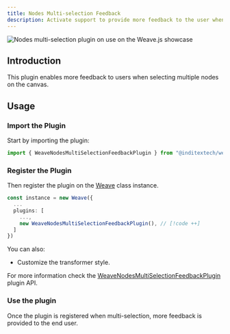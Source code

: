 ```yaml
---
title: Nodes Multi-selection Feedback
description: Activate support to provide more feedback to the user when multi-selecting nodes
---
```


![Nodes multi-selection plugin on use on the Weave.js showcase](/images/plugins/nodes-selection.gif)

## Introduction

This plugin enables more feedback to users when selecting multiple nodes on the canvas.

## Usage

<div className="fd-steps">

<div className="[&_h3]:fd-step">

### Import the Plugin

Start by importing the plugin:

```ts
import { WeaveNodesMultiSelectionFeedbackPlugin } from "@inditextech/weave-sdk";
```

</div>

<div className='[&_h3]:fd-step'>

### Register the Plugin

Then register the plugin on the [Weave](/docs/sdk/api-reference/weave) class instance.

```ts
const instance = new Weave({
  ...
  plugins: [
    ...,
    new WeaveNodesMultiSelectionFeedbackPlugin(), // [!code ++]
  ]
})
```

You can also:

- Customize the transformer style.

For more information check the [WeaveNodesMultiSelectionFeedbackPlugin](/docs/sdk/api-reference/plugins/nodes-multi-selection-feedback)
plugin API.

</div>

<div className='[&_h3]:fd-step'>

### Use the plugin

Once the plugin is registered when multi-selection, more feedback is provided to the end user.

</div>

</div>
